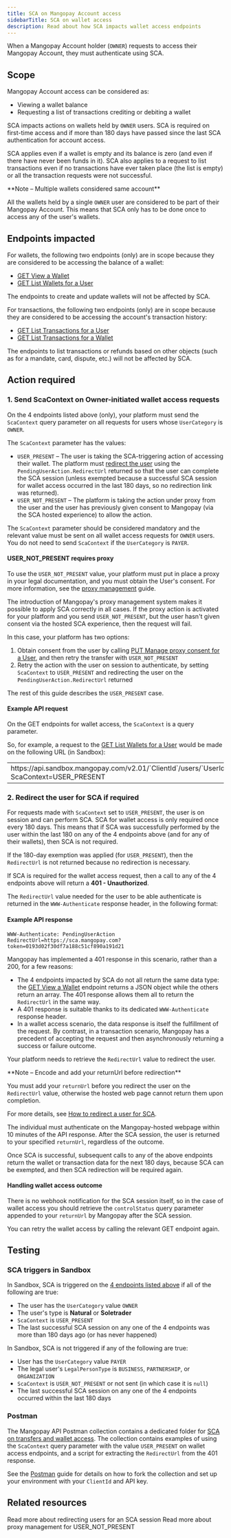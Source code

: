 ```yaml
---
title: SCA on Mangopay Account access 
sidebarTitle: SCA on wallet access
description: Read about how SCA impacts wallet access endpoints
---
```


When a Mangopay Account holder (`OWNER`) requests to access their Mangopay Account, they must authenticate using SCA. 

## Scope

Mangopay Account access can be considered as:

- Viewing a wallet balance
- Requesting a list of transactions crediting or debiting a wallet

SCA impacts actions on wallets held by `OWNER` users. SCA is required on first-time access and if more than 180 days have passed since the last SCA authentication for account access.

SCA applies even if a wallet is empty and its balance is zero (and even if there have never been funds in it). SCA also applies to a request to list transactions even if no transactions have ever taken place (the list is empty) or all the transaction requests were not successful.

<Note>
**Note – Multiple wallets considered same account**

All the wallets held by a single `OWNER` user are considered to be part of their Mangopay Account. This means that SCA only has to be done once to access any of the user's wallets. 
</Note>

## Endpoints impacted

For wallets, the following two endpoints (only) are in scope because they are considered to be accessing the balance of a wallet: 

- [GET View a Wallet](/api-reference/wallets/view-wallet)
- [GET List Wallets for a User](/api-reference/wallets/list-wallets-user)

The endpoints to create and update wallets will not be affected by SCA.

For transactions, the following two endpoints (only) are in scope because they are considered to be accessing the account's transaction history:

- [GET List Transactions for a User](/api-reference/transactions/list-transactions-user)
- [GET List Transactions for a Wallet](/api-reference/transactions/list-transactions-wallet)

The endpoints to list transactions or refunds based on other objects (such as for a mandate, card, dispute, etc.) will not be affected by SCA.

## Action required

### 1. Send ScaContext on Owner-initiated wallet access requests

On the 4 endpoints listed above (only), your platform must send the `ScaContext` query parameter on all requests for users whose `UserCategory` is `OWNER`.

The `ScaContext` parameter has the values:

- `USER_PRESENT` – The user is taking the SCA-triggering action of accessing their wallet. The platform must [redirect the user](/guides/sca/session) using the `PendingUserAction.RedirectUrl` returned so that the user can complete the SCA session (unless exempted because a successful SCA session for wallet access occurred in the last 180 days, so no redirection link was returned).
- `USER_NOT_PRESENT` – The platform is taking the action under proxy from the user and the user has previously given consent to Mangopay (via the SCA hosted experience) to allow the action.

The `ScaContext` parameter should be considered mandatory and the relevant value must be sent on all wallet access requests for `OWNER` users. You do not need to send `ScaContext` if the `UserCategory` is `PAYER`.

#### USER_NOT_PRESENT requires proxy

To use the `USER_NOT_PRESENT` value, your platform must put in place a proxy in your legal documentation, and you must obtain the User's consent. For more information, see the [proxy management](/guides/sca/proxy-management#) guide.

The introduction of Mangopay's proxy management system makes it possible to apply SCA correctly in all cases. If the proxy action is activated for your platform and you send `USER_NOT_PRESENT`, but the user hasn't given consent via the hosted SCA experience, then the request will fail.

In this case, your platform has two options: 

1. Obtain consent from the user by calling [PUT Manage proxy consent for a User](/api-reference/users/manage-proxy-consent), and then retry the transfer with `USER_NOT_PRESENT`
2. Retry the action with the user on session to authenticate, by setting `ScaContext` to `USER_PRESENT` and redirecting the user on the `PendingUserAction.RedirectUrl` returned

The rest of this guide describes the `USER_PRESENT` case.

#### Example API request

On the GET endpoints for wallet access, the `ScaContext` is a query parameter.

So, for example, a request to the [GET List Wallets for a User](/api-reference/wallets/list-wallets-user) would be made on the following URL (in Sandbox):

<table>
<tbody>
<tr>
<td class="table-content no-borders">
https<span>://</span>api.sandbox.mangopay.com/v2.01/`ClientId`/users/`UserId`/wallets?ScaContext=USER_PRESENT
</td>
</tr>
</tbody>
</table> 

### 2. Redirect the user for SCA if required 

For requests made with `ScaContext` set to `USER_PRESENT`, the user is on session and can perform SCA. SCA for wallet access is only required once every 180 days. This means that if SCA was successfully performed by the user within the last 180 on any of the 4 endpoints above (and for any of their wallets), then SCA is not required. 

If the 180-day exemption was applied (for `USER_PRESENT`), then the `RedirectUrl` is not returned because no redirection is necessary.

If SCA is required for the wallet access request, then a call to any of the 4 endpoints above will return a **401 - Unauthorized**. 

The `RedirectUrl` value needed for the user to be able authenticate is returned in the `WWW-Authenticate` response header, in the following format: 

#### Example API response

```HTTP 401 response header
WWW-Authenticate: PendingUserAction RedirectUrl=https://sca.mangopay.com?token=0193d02f30df7a188c51cf890a191d21 
```

Mangopay has implemented a 401 response in this scenario, rather than a 200, for a few reasons: 
- The 4 endpoints impacted by SCA do not all return the same data type: the [GET View a Wallet](/api-reference/wallets/view-wallet) endpoint returns a JSON object while the others return an array. The 401 response allows them all to return the `RedirectUrl` in the same way.
- A 401 response is suitable thanks to its dedicated `WWW-Authenticate` response header.
- In a wallet access scenario, the data response is itself the fulfillment of the request. By contrast, in a transaction scenario, Mangopay has a precedent of accepting the request and then asynchronously returning a success or failure outcome.

Your platform needs to retrieve the `RedirectUrl` value to redirect the user.

<Note>
**Note – Encode and add your returnUrl before redirection**

You must add your `returnUrl` before you redirect the user on the `RedirectUrl` value, otherwise the hosted web page cannot return them upon completion.

For more details, see [How to redirect a user for SCA](/guides/sca/session#how-to-redirect-a-user-for-sca).
</Note>

The individual must authenticate on the Mangopay-hosted webpage within 10 minutes of the API response. After the SCA session, the user is returned to your specified `returnUrl`, regardless of the outcome.

Once SCA is successful, subsequent calls to any of the above endpoints return the wallet or transaction data for the next 180 days, because SCA can be exempted, and then SCA redirection will be required again.

#### Handling wallet access outcome

There is no webhook notification for the SCA session itself, so in the case of wallet access you should retrieve the `controlStatus` query parameter appended to your `returnUrl` by Mangopay after the SCA session.

You can retry the wallet access by calling the relevant GET endpoint again.

## Testing

### SCA triggers in Sandbox

In Sandbox, SCA is triggered on the [4 endpoints listed above](#endpoints-impacted) if all of the following are true:
- The user has the `UserCategory` value `OWNER`  
- The user's type is **Natural** or **Soletrader** 
- `ScaContext` is `USER_PRESENT`
- The last successful SCA session on any one of the 4 endpoints was more than 180 days ago (or has never happened)

In Sandbox, SCA is not triggered if any of the following are true:
- User has the `UserCategory` value `PAYER`
- The legal user's `LegalPersonType` is `BUSINESS`, `PARTNERSHIP`, or `ORGANIZATION`
- `ScaContext` is `USER_NOT_PRESENT` or not sent (in which case it is `null`)
- The last successful SCA session on any one of the 4 endpoints occurred within the last 180 days

### Postman 

The Mangopay API Postman collection contains a dedicated folder for <a href="https://www.postman.com/mgp-productstars/mangopay-sandbox/folder/jk6okvt" target="_blank">SCA on transfers and wallet access</a>. The collection contains examples of using the `ScaContext` query parameter with the value `USER_PRESENT` on wallet access endpoints, and a script for extracting the `RedirectUrl` from the 401 response. 

See the [Postman](/postman) guide for details on how to fork the collection and set up your environment with your `ClientId` and API key.

## Related resources

<CardGroup cols={2}>
<Card
  title="SCA session"
  href="/guides/sca/session"
>
Read more about redirecting users for an SCA session
</Card>
<Card
  title="Proxy management"
  href="/guides/sca/proxy-management"
>
Read more about proxy management for USER_NOT_PRESENT
</Card>
</CardGroup>